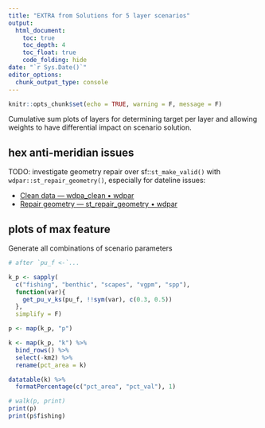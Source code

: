 ```yaml
---
title: "EXTRA from Solutions for 5 layer scenarios"
output:
  html_document:
    toc: true
    toc_depth: 4
    toc_float: true
    code_folding: hide
date: "`r Sys.Date()`"
editor_options: 
  chunk_output_type: console
---
```


```r
knitr::opts_chunk$set(echo = TRUE, warning = F, message = F)
```

Cumulative sum plots of layers for determining target per layer and allowing weights to have differential impact on scenario solution.


## hex anti-meridian issues

TODO: investigate geometry repair over sf::`st_make_valid()` with `wdpar::st_repair_geometry()`, especially for dateline issues:

* [Clean data — wdpa_clean • wdpar](https://prioritizr.github.io/wdpar/reference/wdpa_clean.html)
* [Repair geometry — st_repair_geometry • wdpar](https://prioritizr.github.io/wdpar/reference/st_repair_geometry.html)

## plots of max feature


Generate all combinations of scenario parameters

```r
# after `pu_f <-`...

k_p <- sapply(
  c("fishing", "benthic", "scapes", "vgpm", "spp"),
  function(var){
    get_pu_v_ks(pu_f, !!sym(var), c(0.3, 0.5))
  }, 
  simplify = F)

p <- map(k_p, "p")

k <- map(k_p, "k") %>% 
  bind_rows() %>% 
  select(-km2) %>% 
  rename(pct_area = k)

datatable(k) %>% 
  formatPercentage(c("pct_area", "pct_val"), 1)
```

```r
# walk(p, print)
print(p)
print(p$fishing)
```

